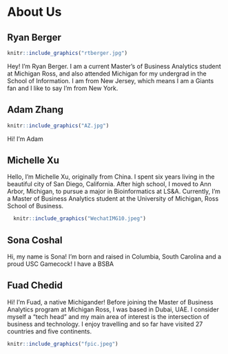 # About Us


## Ryan Berger

```r
knitr::include_graphics("rtberger.jpg")
```

Hey! I'm Ryan Berger. I am a current Master's of Business Analytics student at Michigan Ross, and also attended Michigan for my undergrad in the School of Information. I am from New Jersey, which means I am a Giants fan and I like to say I'm from New York.

## Adam Zhang

```r
knitr::include_graphics("AZ.jpg")
```

Hi! I'm Adam 

## Michelle Xu

Hello, I'm Michelle Xu, originally from China. I spent six years living in the beautiful city of San Diego, California. After high school, I moved to Ann Arbor, Michigan, to pursue a major in Bioinformatics at LS&A. Currently, I'm a Master of Business Analytics student at the University of Michigan, Ross School of Business. 

```r
  knitr::include_graphics("WechatIMG10.jpeg")
```

## Sona Coshal

Hi, my name is Sona! I'm born and raised in Columbia, South Carolina and a proud USC Gamecock! I have a BSBA

## Fuad Chedid

Hi! I'm Fuad, a native Michigander! Before joining the Master of Business Analytics program at Michigan Ross, I was based in Dubai, UAE. I consider myself a "tech head" and my main area of interest is the intersection of business and technology. I enjoy travelling and so far have visited 27 countries and five continents. 

```r
knitr::include_graphics("fpic.jpeg")
```

